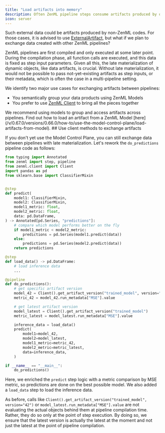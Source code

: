 ```yaml
---
title: "Load artifacts into memory"
description: Often ZenML pipeline steps consume artifacts produced by one another directly in the pipeline code, but there are scenarios where you need to pull external data into your steps.
icon: server
---
```


 Such external data could be artifacts produced by non-ZenML codes. For those cases, it is advised to use [ExternalArtifact](/v/0.67.0/versions/0.66.0/user-guide/starter-guide/manage-artifacts#consuming-external-artifacts-within-a-pipeline), but what if we plan to exchange data created with other ZenML pipelines?

ZenML pipelines are first compiled and only executed at some later point. During the compilation phase, all function calls are executed, and this data is fixed as step input parameters. Given all this, the late materialization of dynamic objects, like data artifacts, is crucial. Without late materialization, it would not be possible to pass not-yet-existing artifacts as step inputs, or their metadata, which is often the case in a multi-pipeline setting.

We identify two major use cases for exchanging artifacts between pipelines:

* You semantically group your data products using ZenML Models
* You prefer to use [ZenML Client](/v/0.67.0/versions/0.66.0/reference/python-client#client-methods) to bring all the pieces together

<Note>
We recommend using models to group and access artifacts across pipelines. Find out how to load an artifact from a ZenML Model [here](/v/0.67.0/versions/0.66.0/how-to/use-the-model-control-plane/load-artifacts-from-model).
</Note>
## Use client methods to exchange artifacts

If you don't yet use the Model Control Plane, you can still exchange data between pipelines with late materialization. Let's rework the `do_predictions` pipeline code as follows:

```py
from typing import Annotated
from zenml import step, pipeline
from zenml.client import Client
import pandas as pd
from sklearn.base import ClassifierMixin


@step
def predict(
    model1: ClassifierMixin,
    model2: ClassifierMixin,
    model1_metric: float,
    model2_metric: float,
    data: pd.DataFrame,
) -> Annotated[pd.Series, "predictions"]:
    # compare which model performs better on the fly
    if model1_metric < model2_metric:
        predictions = pd.Series(model1.predict(data))
    else:
        predictions = pd.Series(model2.predict(data))
    return predictions

@step
def load_data() -> pd.DataFrame:
    # load inference data
    ...

@pipeline
def do_predictions():
    # get specific artifact version
    model_42 = Client().get_artifact_version("trained_model", version="42")
    metric_42 = model_42.run_metadata["MSE"].value

    # get latest artifact version
    model_latest = Client().get_artifact_version("trained_model")
    metric_latest = model_latest.run_metadata["MSE"].value

    inference_data = load_data()
    predict(
        model1=model_42,
        model2=model_latest,
        model1_metric=metric_42,
        model2_metric=metric_latest,
        data=inference_data,
    )

if __name__ == "__main__":
    do_predictions()
```

Here, we enriched the `predict` step logic with a metric comparison by MSE metric, so predictions are done on the best possible model. We also added a `load_data` step to load the inference data.

As before, calls like `Client().get_artifact_version("trained_model", version="42")` or `model_latest.run_metadata["MSE"].value` are not evaluating the actual objects behind them at pipeline compilation time. Rather, they do so only at the point of step execution. By doing so, we ensure that the latest version is actually the latest at the moment and not just the latest at the point of pipeline compilation.

